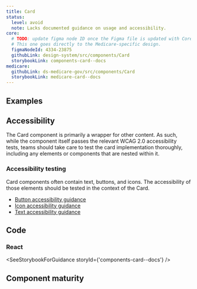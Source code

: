 ```yaml
---
title: Card
status:
  level: avoid
  note: Lacks documented guidance on usage and accessibility.
core:
  # TODO: update figma node ID once the Figma file is updated with Core Card.
  # This one goes directly to the Medicare-specific design.
  figmaNodeId: 4334-23875
  githubLink: design-system/src/components/Card
  storybookLink: components-card--docs
medicare:
  githubLink: ds-medicare-gov/src/components/Card
  storybookLink: medicare-card--docs
---
```


## Examples

<StorybookExample componentName="card" storyId="components-card--default" />

## Accessibility

The Card component is primarily a wrapper for other content. As such, while the component itself passes the relevant WCAG 2.0 accessibility tests, teams should take care to test the card implementation thoroughly, including any elements or components that are nested within it.

### Accessibility testing

Card components often contain text, buttons, and icons. The accessibility of those elements should be tested in the context of the Card.

- [Button accessibility guidance](https://design.cms.gov/components/button/?theme=core#accessibility)
- [Icon accessibility guidance](https://design.cms.gov/components/icon/?theme=core#accessibility)
- [Text accessibility guidance](https://design.cms.gov/components/icon/?theme=core#accessibility)

## Code

### React

<SeeStorybookForGuidance storyId={'components-card--docs'} />

## Component maturity

<MaturityChecklist
  a11yStandards={null}
  color={true}
  forcedColors={true}
  screenReaders={null}
  keyboardNavigable={null}
  storybook={true}
  responsive={true}
  spanish={null}
  completeUiKit={false}
  responsiveUiKit={false}
  tokensInCode={true}
  tokensInSketch={true}
/>
